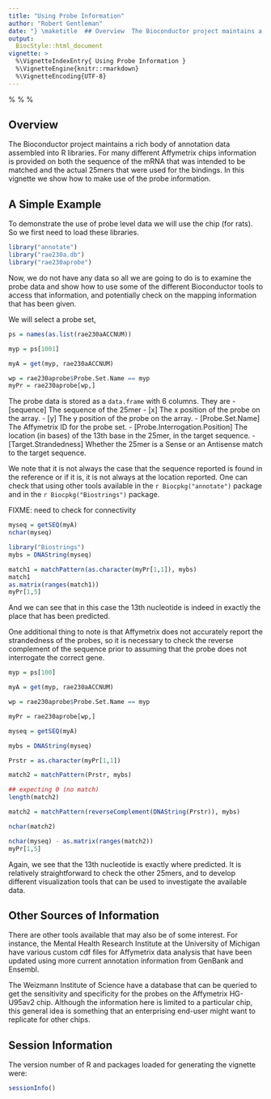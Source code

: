 ```yaml
---
title: "Using Probe Information"
author: "Robert Gentleman"
date: "} \maketitle  ## Overview  The Bioconductor project maintains a rich body of annotation data assembled into R libraries. For many different Affymetrix chips information is provided on both the sequence of the mRNA that was intended to be matched and the actual 25mers that were used for the bindings. In this vignette we show how to make use of the probe information.  ## A Simple Example  To demonstrate the use of probe level data we will use the \texttt{rae230a} chip (for rats). So we first need to load these libraries.  ```{r loadlibs, results=hide} library(&quot;annotate&quot;) library(&quot;rae230a.db&quot;) library(&quot;rae230aprobe&quot;) ```  Now, we do not have any data so all we are going to do is to examine the probe data and show how to use some of the different Bioconductor tools to access that information, and potentially check on the mapping information that has been given.  We will select a probe set, ```{r selprobe}  ps = names(as.list(rae230aACCNUM))  myp = ps[1001]  myA = get(myp, rae230aACCNUM)  wp = rae230aprobe$Probe.Set.Name == myp myPr = rae230aprobe[wp,]  ```  The probe data is stored as a `data.frame` with 6 columns. They are \begin{description} - [sequence] The sequence of the 25mer - [x] The x position of the probe on the array. - [y] The y position of the probe on the array. - [Probe.Set.Name] The Affymetrix ID for the probe set. - [Probe.Interrogation.Position] The location (in bases) of the 13th base in the 25mer, in the target sequence. - [Target.Strandedness] Whether the 25mer is a Sense or an Antisense match to the target sequence. \end{description}  We note that it is not always the case that the sequence reported is found in the reference or if it is, it is not always at the location reported. One can check that using other tools available in the `r Biocpkg(&quot;annotate&quot;)` package and in the `r Biocpkg(&quot;Biostrings&quot;)` package.  FIXME: need to check for connectivity ```{r getACC}  myseq = getSEQ(myA) nchar(myseq)  library(&quot;Biostrings&quot;) mybs = DNAString(myseq)  match1 = matchPattern(as.character(myPr[1,1]), mybs) match1 as.matrix(ranges(match1)) myPr[1,5] ``` And we can see that in this case the 13th nucleotide is indeed in exactly the place that has been predicted.   One additional thing to note is that Affymetrix does not accurately report the strandedness of the probes, so it is necessary to check the reverse complement of the sequence prior to assuming that the probe does not interrogate the correct gene.  ```{r getRev}  myp = ps[100]  myA = get(myp, rae230aACCNUM)  wp = rae230aprobe$Probe.Set.Name == myp  myPr = rae230aprobe[wp,]  myseq = getSEQ(myA)  mybs = DNAString(myseq)  Prstr = as.character(myPr[1,1])  match2 = matchPattern(Prstr, mybs)  ## expecting 0 (no match) length(match2)  match2 = matchPattern(reverseComplement(DNAString(Prstr)), mybs)  nchar(match2)  nchar(myseq) - as.matrix(ranges(match2)) myPr[1,5] ```  Again, we see that the 13th nucleotide is exactly where predicted. It is relatively straightforward to check the other 25mers, and to develop different visualization tools that can be used to investigate the available data.  ## Other Sources of Information  There are other tools available that may also be of some interest. For instance, the Mental Health Research Institute at the University of Michigan have various custom cdf files for Affymetrix data analysis that have been updated using more current annotation information from GenBank and Ensembl.  \url {http://brainarray.mhri.med.umich.edu/Brainarray/Database/CustomCDF/genomic_curated_CDF.asp}  The Weizmann Institute of Science have a database that can be queried to get the sensitivity and specificity for the probes on the Affymetrix HG-U95av2 chip. Although the information here is limited to a particular chip, this general idea is something that an enterprising end-user might want to replicate for other chips.  \url {http://genecards.weizmann.ac.il/geneannot/}  ## Session Information  The version number of R and packages loaded for generating the vignette were:  ```{r echo=FALSE} sessionInfo() ```   \end{document"
output:
  BiocStyle::html_document
vignette: >
  %\VignetteIndexEntry{ Using Probe Information }
  %\VignetteEngine{knitr::rmarkdown}
  %\VignetteEncoding{UTF-8}
---
```

% \VignetteIndexEntry{Using Affymetrix Probe Level Data}
% \VignetteDepends{hgu95av2.db, rae230a.db, rae230aprobe, Biostrings}
% \VignetteKeywords{Annotation}


\newcommand{\Rfunction}[1]{{\texttt{#1}}}
\newcommand{\Rmethod}[1]{{\texttt{#1}}}

\newcommand{\Robject}[1]{{\texttt{#1}}}
\newcommand{\Rpackage}[1]{{*#1*}}
\newcommand{\Rclass}[1]{{*#1*}}

\usepackage{hyperref}

\usepackage[authoryear,round]{natbib}
\usepackage{times}


\date{}

## Overview

The Bioconductor project maintains a rich body of annotation data
assembled into R libraries. For many different Affymetrix chips
information is provided on both the sequence of the mRNA that was
intended to be matched and the actual 25mers that were used for the
bindings. In this vignette we show how to make use of the probe
information.

## A Simple Example

To demonstrate the use of probe level data we will use the
\texttt{rae230a} chip (for rats). So we first need to load these
libraries.

```r
library("annotate")
library("rae230a.db")
library("rae230aprobe")
```

Now, we do not have any data so all we are going to do is to examine
the probe data and show how to use some of the different Bioconductor
tools to access that information, and potentially check on the mapping
information that has been given.

We will select a probe set,
```r

ps = names(as.list(rae230aACCNUM))

myp = ps[1001]

myA = get(myp, rae230aACCNUM)

wp = rae230aprobe$Probe.Set.Name == myp
myPr = rae230aprobe[wp,]

```

The probe data is stored as a `data.frame` with 6 columns. They
are
- [sequence] The sequence of the 25mer
- [x] The x position of the probe on the array.
- [y] The y position of the probe on the array.
- [Probe.Set.Name] The Affymetrix ID for the probe set.
- [Probe.Interrogation.Position] The location (in bases) of the
13th base in the 25mer, in the target sequence.
- [Target.Strandedness] Whether the 25mer is a Sense or an
Antisense match to the target sequence.

We note that it is not always the case that the sequence reported is
found in the reference or if it is, it is not always at the location
reported. One can check that using other tools available in the
`r Biocpkg("annotate")` package and in the `r Biocpkg("Biostrings")` package.

FIXME: need to check for connectivity
```r

myseq = getSEQ(myA)
nchar(myseq)

library("Biostrings")
mybs = DNAString(myseq)

match1 = matchPattern(as.character(myPr[1,1]), mybs)
match1
as.matrix(ranges(match1))
myPr[1,5]
```
And we can see that in this case the 13th nucleotide is indeed in
exactly the place that has been predicted.


One additional thing to note is that Affymetrix does not accurately report the strandedness of the
probes, so it is necessary to check the reverse complement of the sequence prior to
assuming that the probe does not interrogate the correct gene.

```r

myp = ps[100]

myA = get(myp, rae230aACCNUM)

wp = rae230aprobe$Probe.Set.Name == myp

myPr = rae230aprobe[wp,]

myseq = getSEQ(myA)

mybs = DNAString(myseq)

Prstr = as.character(myPr[1,1])

match2 = matchPattern(Prstr, mybs)

## expecting 0 (no match)
length(match2)

match2 = matchPattern(reverseComplement(DNAString(Prstr)), mybs)

nchar(match2)

nchar(myseq) - as.matrix(ranges(match2))
myPr[1,5]
```

Again, we see that the 13th nucleotide is exactly where predicted. It is relatively
straightforward to check the other 25mers, and to develop different
visualization tools that can be used to investigate the available data.

## Other Sources of Information

There are other tools available that may also be of some interest. For instance, the
Mental Health Research Institute at the University of Michigan have various custom
cdf files for Affymetrix data analysis that have been updated using more current annotation
information from GenBank and Ensembl.

\url {http://brainarray.mhri.med.umich.edu/Brainarray/Database/CustomCDF/genomic_curated_CDF.asp}

The Weizmann Institute of Science have a database that can be queried to get the sensitivity and specificity
for the probes on the Affymetrix HG-U95av2 chip. Although the information here is limited to a particular chip,
this general idea is something that an enterprising end-user might want to replicate for other chips.

\url {http://genecards.weizmann.ac.il/geneannot/}

## Session Information

The version number of R and packages loaded for generating the vignette were:

```r
sessionInfo()
```


